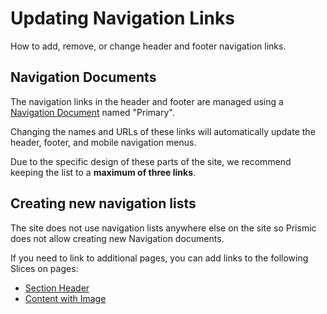 
<Meta title="Documentation/Workflows/Updating Navigation Links" />

# Updating Navigation Links

How to add, remove, or change header and footer navigation links.

## Navigation Documents

The navigation links in the header and footer are managed using a
[Navigation Document](/admin/types/bf1497c7-6903-54c4-ad33-b00d1cbde1eb/) named
"Primary".

Changing the names and URLs of these links will automatically update the header,
footer, and mobile navigation menus.

Due to the specific design of these parts of the site, we recommend keeping the
list to a **maximum of three links**.

## Creating new navigation lists

The site does not use navigation lists anywhere else on the site so Prismic does
not allow creating new Navigation documents.

If you need to link to additional pages, you can add links to the following
Slices on pages:

- [Section Header](/admin/slices/dc006611-69d4-5acb-ae4e-d459d191f535/)
- [Content with Image](/admin/slices/7839bf96-e973-5842-9cb6-ff61fed98583/)
